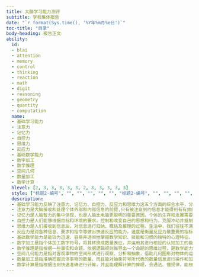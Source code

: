 ```yaml
---
title: 大脑学习能力测评
subtitle: 学校集体报告
date: "`r format(Sys.time(), '%Y年%m月%e日')`"
toc-title: "目录"
body-heading: 报告正文
ability:
  id:
  - blai
  - attention
  - memory
  - control
  - thinking
  - reaction
  - math
  - digit
  - reasoning
  - geometry
  - quantity
  - computation
  name:
  - 基础学习能力
  - 注意力
  - 记忆力
  - 自控力
  - 思维力
  - 反应力
  - 基础数学能力
  - 数字加工
  - 数学推理
  - 空间几何
  - 数量加工
  - 数学计算
  hlevel: [2, 3, 3, 3, 3, 3, 2, 3, 3, 3, 3, 3]
  style: ["标题2-编号", "", "", "", "", "", "标题2-编号", "", "", "", "", ""]
  description:
  - 基础学习能力反映了注意力、记忆力、自控力、反应力和思维力这五个方面的综合水平，分数越高代表基础学习能力的综合发展水平越高。
  - 注意力是大脑接收和处理个体外部和内部信息的前提,只有被注意到的信息才能得到有有效的分析和处理才能用来解决问题并形成持久的记忆。注意力包含选择注意、持续注意和分配注意三个能力维度，本次施测下每个维度都有对应的施测题目，学生分数越高，代表注意力越集中。
  - 记忆力是人脑智力的集中体现，也是人脑比电脑更聪明的重要原因。个体的生存和发展需要不断掌握新的知识，记忆力能将这些 知识经验存储下来并合理运用。记忆连接着人的过去和未来，丰富着我们的精神生活并塑造着我们的性格。人脑包含复杂的记忆系统，其中联系记忆、语义记忆和短时记忆是三个重要的维度，每个维度都有对应的施测题目，学生分数越高，代表记忆力越好。
  - 自控力是人们能够根据目标和环境的要求，控制和改变自己的思想和行为，克服冲动并抵制诱惑，让自己的行为符合社会期许和长期目标的能力。自控力主要体现在控制冲动、抵制诱惑以及信息更新这三个维度，每个维度都有对应的施测题目，学生分数越高，代表自控力越强。
  - 思维力是人们接收到信息后，对信息进行归纳、概括及推理的过程。生活中，我们往往不满足于耳朵所听到的、眼睛所看到的，而是要找出事物之间的内在联系和规律，解决问题并创造出新的知识。思维力可以分为思维的灵活性、深刻性和独创性这三个维度，每个维度都有对应的施测题目，学生分数越高，代表思维力越强。
  - 反应力是对各种信息、要求和指令等做出快速反应的能力。速度是衡量反应力最重要的指标, 它体现了大脑各个系统的协调、整合发展的水平，与整个神经网络的效率有密切关系。反应力可以从反应速度、言语速度和思维速度三个维度来测量。本次施测下每个维度都有对应的施测题目，学生分数越高，代表反应力越强。
  - 基础数学能力是能较为迅速、容易并透彻地掌握数学知识、技能和习惯的独特的心理特征。基础数学能力测评从数字加工、数量加工、数学计算、数学推理和空间几何这五个方面综合考察孩子的数学能力。在测验中得到的分数越高，代表基础数学能力越强。
  - 数字加工是指个体加工数字符号，将其转换成数量表征，并运用其进行相应的认知加工的能力，是数学能力的基础。大脑顶内沟区域在数字加工中特别重要，其激活程度可以有效预测个体的数字加工效率。
  - 数学推理是指根据一些事实和命题，依据逻辑规则推导出一个命题的思维过程，是数学能力的核心成分。大脑的顶叶、颞叶和额叶皮层都在数学推理过程中起着重要的作用，这些区域的激活强度可以预测数学推理能力的高低。
  - 空间几何能力是指对客观事物的空间形式进行观察、分析和抽象，借助几何图形对物体的运动、变化、位置关系及数量关系进行分析和思考的一种能力，是数学形象思维的核心成分。大脑的双侧顶叶和枕叶皮层在空间几何加工中尤为重要，这些脑区的激活强度可以显著预测空间几何能力的高低。
  - 数量加工是指准确把握具体事物的数量，而且能对抽象符号所代表的数量信息进行操作和加工的能力，是数学能力的有效预测指标。大脑的顶叶和前额叶相关脑区对数量加工至关重要，这些脑区的激活强度可以有效预测数量加工能力的高低。
  - 数学计算是指根据法则快速准确进行计算，并且能理解计算的算理，会通法、懂规律，能根据题目的条件探求解题的途径，寻求简洁、合理算法的能力。大脑的顶叶顶内沟区域与数学计算能力显著相关，数学计算是逻辑思维与计算技能的结合，是数学能力中的一项核心技能。
---
```

